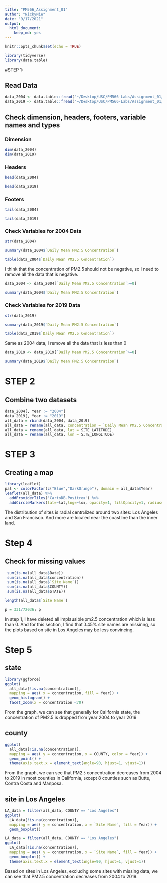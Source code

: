 ```yaml
---
title: "PM566_Assignment_01"
author: "NickyNie"
date: "9/17/2021"
output: 
  html_document: 
    keep_md: yes
---
```


```r
knitr::opts_chunk$set(echo = TRUE)
```

```r
library(tidyverse)
library(data.table)
```

#STEP 1:

## Read Data
```r
data_2004 <- data.table::fread("~/Desktop/USC/PM566-Labs/Assignment_01/2004.csv")
data_2019 <- data.table::fread("~/Desktop/USC/PM566-Labs/Assignment_01/2019.csv")
```


## Check dimension, headers, footers, variable names and types

### Dimension
```r
dim(data_2004)
dim(data_2019)
```

### Headers
```r
head(data_2004)
```
```r
head(data_2019)
```

### Footers
```r
tail(data_2004)
```
```r
tail(data_2019)
```
### Check Variables for 2004 Data
```r
str(data_2004)
```
```r
summary(data_2004$`Daily Mean PM2.5 Concentration`)
```

```r
table(data_2004$`Daily Mean PM2.5 Concentration`)
```

I think that the concentration of PM2.5 should not be negative, so I need to remove all the data that is negative.
```r
data_2004 <- data_2004[`Daily Mean PM2.5 Concentration`>=0]
```

```r
summary(data_2004$`Daily Mean PM2.5 Concentration`)
```

### Check Variables for 2019 Data
```r
str(data_2019)
```
```r
summary(data_2019$`Daily Mean PM2.5 Concentration`)
```
```r
table(data_2019$`Daily Mean PM2.5 Concentration`)
```
Same as 2004 data, I remove all the data that is less than 0
```r
data_2019 <- data_2019[`Daily Mean PM2.5 Concentration`>=0]
```

```r
summary(data_2019$`Daily Mean PM2.5 Concentration`)
```

# STEP 2

## Combine two datasets

```r
data_2004[, Year := "2004"]
data_2019[, Year := "2019"]
all_data = rbind(data_2004, data_2019)
all_data = rename(all_data, concentration = `Daily Mean PM2.5 Concentration`)
all_data = rename(all_data, lat = SITE_LATITUDE)
all_data = rename(all_data, lon = SITE_LONGITUDE)
```

# STEP 3

## Creating a map
```r
library(leaflet)
pal <- colorFactor(c("Blue","DarkOrange"), domain = all_data$Year)
leaflet(all_data) %>%
  addProviderTiles('CartoDB.Positron') %>% 
  addCircleMarkers(lat=~lat,lng=~lon, opacity=1, fillOpacity=1, radius=1,color = ~pal(all_data$Year))
```
The distribution of sites is radial centralized around two sites: Los Angeles and San Francisco. And more are located near the coastline than the inner land.

# Step 4
## Check for missing values
```r
 sum(is.na(all_data$Date))
 sum(is.na(all_data$concentration))
 sum(is.na(all_data$`Site Name`))
 sum(is.na(all_data$COUNTY))
 sum(is.na(all_data$STATE))
```
```r
length(all_data$`Site Name`)
```
```r
p = 331/72036; p
```
In step 1, I have deleted all implausible pm2.5 concentration which is less than 0. And for this section, I find that 0.45% site names are missinng, so the plots based on site in Los Angeles may be less convincing.

# Step 5
## state
```r
library(ggforce)
ggplot( 
  all_data[!is.na(concentration)], 
  mapping = aes( x = concentration, fill = Year)) +
  geom_histogram() +
  facet_zoom(x = concentration <70)
```
From the graph, we can see that generally for California state, the concentration of PM2.5 is dropped from year 2004 to year 2019

## county
```r
ggplot( 
  all_data[!is.na(concentration)], 
  mapping = aes( y = concentration, x = COUNTY, color = Year)) +
  geom_point() +
  theme(axis.text.x = element_text(angle=90, hjust=1, vjust=1))
```
From the graph, we can see that PM2.5 concentration decreases from 2004 to 2019 in most counties in California, except 8 counties such as Butte, Contra Costa and Manposa.

## site in Los Angeles
```r
LA_data = filter(all_data, COUNTY == "Los Angeles")
ggplot( 
  LA_data[!is.na(concentration)], 
  mapping = aes( y = concentration, x = `Site Name`, fill = Year)) +
  geom_boxplot()
```

```r
LA_data = filter(all_data, COUNTY == "Los Angeles")
ggplot( 
  LA_data[!is.na(concentration)], 
  mapping = aes( y = concentration, x = `Site Name`, fill = Year)) +
  geom_boxplot() +
  theme(axis.text.x = element_text(angle=90, hjust=1, vjust=1))
```
Based on sites in Los Angeles, excluding some sites with missing data, we can see that PM2.5 concentration decreases from 2004 to 2019.
